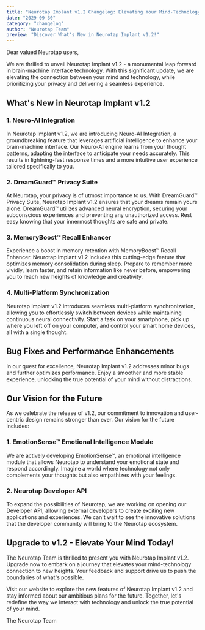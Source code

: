 ```yaml
---
title: "Neurotap Implant v1.2 Changelog: Elevating Your Mind-Technology Connection"
date: "2029-09-30"
category: "changelog"
author: "Neurotap Team"
preview: "Discover What's New in Neurotap Implant v1.2!"
---
```


Dear valued Neurotap users,

We are thrilled to unveil Neurotap Implant v1.2 - a monumental leap forward in brain-machine interface technology. With this significant update, we are elevating the connection between your mind and technology, while prioritizing your privacy and delivering a seamless experience.

## What's New in Neurotap Implant v1.2

### 1. Neuro-AI Integration

In Neurotap Implant v1.2, we are introducing Neuro-AI Integration, a groundbreaking feature that leverages artificial intelligence to enhance your brain-machine interface. Our Neuro-AI engine learns from your thought patterns, adapting the interface to anticipate your needs accurately. This results in lightning-fast response times and a more intuitive user experience tailored specifically to you.

### 2. DreamGuard™ Privacy Suite

At Neurotap, your privacy is of utmost importance to us. With DreamGuard™ Privacy Suite, Neurotap Implant v1.2 ensures that your dreams remain yours alone. DreamGuard™ utilizes advanced neural encryption, securing your subconscious experiences and preventing any unauthorized access. Rest easy knowing that your innermost thoughts are safe and private.

### 3. MemoryBoost™ Recall Enhancer

Experience a boost in memory retention with MemoryBoost™ Recall Enhancer. Neurotap Implant v1.2 includes this cutting-edge feature that optimizes memory consolidation during sleep. Prepare to remember more vividly, learn faster, and retain information like never before, empowering you to reach new heights of knowledge and creativity.

### 4. Multi-Platform Synchronization

Neurotap Implant v1.2 introduces seamless multi-platform synchronization, allowing you to effortlessly switch between devices while maintaining continuous neural connectivity. Start a task on your smartphone, pick up where you left off on your computer, and control your smart home devices, all with a single thought.

## Bug Fixes and Performance Enhancements

In our quest for excellence, Neurotap Implant v1.2 addresses minor bugs and further optimizes performance. Enjoy a smoother and more stable experience, unlocking the true potential of your mind without distractions.

## Our Vision for the Future

As we celebrate the release of v1.2, our commitment to innovation and user-centric design remains stronger than ever. Our vision for the future includes:

### 1. EmotionSense™ Emotional Intelligence Module

We are actively developing EmotionSense™, an emotional intelligence module that allows Neurotap to understand your emotional state and respond accordingly. Imagine a world where technology not only complements your thoughts but also empathizes with your feelings.

### 2. Neurotap Developer API

To expand the possibilities of Neurotap, we are working on opening our Developer API, allowing external developers to create exciting new applications and experiences. We can't wait to see the innovative solutions that the developer community will bring to the Neurotap ecosystem.

## Upgrade to v1.2 - Elevate Your Mind Today!

The Neurotap Team is thrilled to present you with Neurotap Implant v1.2. Upgrade now to embark on a journey that elevates your mind-technology connection to new heights. Your feedback and support drive us to push the boundaries of what's possible.

Visit our website to explore the new features of Neurotap Implant v1.2 and stay informed about our ambitious plans for the future. Together, let's redefine the way we interact with technology and unlock the true potential of your mind.

The Neurotap Team
